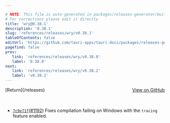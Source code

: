 ```yaml
---

# NOTE: This file is auto-generated in packages/releases-generator/build.ts
# For corrections please edit it directly
title: 'wry@0.38.1'
description: '0.38.1'
slug: 'references/releases/wry/v0.38.1'
tableOfContents: false
editUrl: 'https://github.com/tauri-apps/tauri-docs/packages/releases-generator/build.ts'
pagefind: false
prev:
   link: 'references/releases/wry/v0.38.0'
   label: '0.38.0'
next:
   link: 'references/releases/wry/v0.38.2'
   label: 'v0.38.2'
---
```


			

<ReleaseSidebar slug="references/releases/wry"  packageName="wry" />

<div style="margin-bottom:3rem; display: flex; justify-content: space-between; align-items: center"><span>[Return](/releases)</span><span><a href="https://github.com/tauri-apps/wry/releases/tag/wry-v0.38.1">View on GitHub</a></span></div>

- [`7c9e71f`](https://github.com/tauri-apps/wry/commit/7c9e71f4692e94fd401ad3508ff3912d43880e2c)([#1192](https://github.com/tauri-apps/wry/pull/1192)) Fixes compilation failing on Windows with the `tracing` feature enabled.

